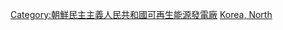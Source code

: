 {{Commons category|Hydroelectric power plants in North Korea}}

[[Category:朝鮮民主主義人民共和國可再生能源發電廠|Category:朝鮮民主主義人民共和國可再生能源發電廠]]
[[Category:各国水电站|Korea, North]]